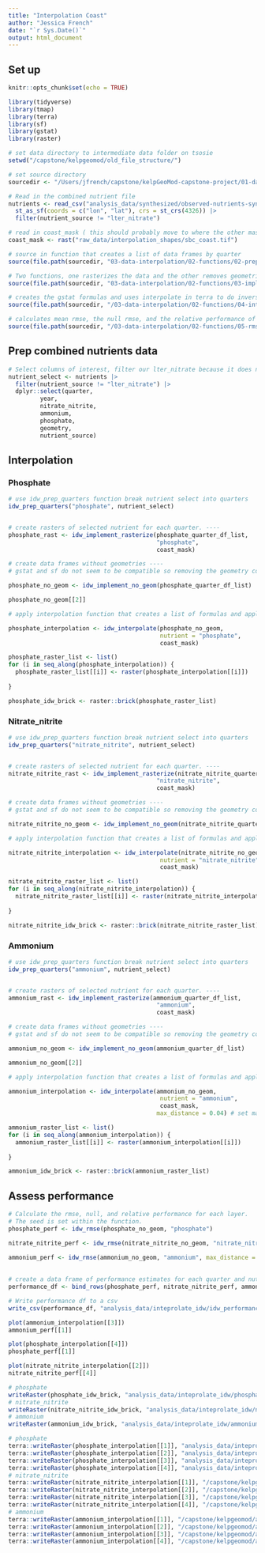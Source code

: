 ```yaml
---
title: "Interpolation Coast"
author: "Jessica French"
date: "`r Sys.Date()`"
output: html_document
---
```


## Set up

```r
knitr::opts_chunk$set(echo = TRUE)
```

```r
library(tidyverse)
library(tmap)
library(terra)
library(sf)
library(gstat)
library(raster)
```

```r
# set data directory to intermediate data folder on tsosie
setwd("/capstone/kelpgeomod/old_file_structure/")

# set source directory
sourcedir <- "/Users/jfrench/capstone/kelpGeoMod-capstone-project/01-data-manipulation-scripts"
```

```r
# Read in the combined nutrient file
nutrients <- read_csv("analysis_data/synthesized/observed-nutrients-synthesized.csv")|> 
  st_as_sf(coords = c("lon", "lat"), crs = st_crs(4326)) |> 
  filter(nutrient_source != "lter_nitrate")

# read in coast_mask ( this should probably move to where the other masks are.)
coast_mask <- rast("raw_data/interpolation_shapes/sbc_coast.tif")

```

```r
# source in function that creates a list of data frames by quarter
source(file.path(sourcedir, "03-data-interpolation/02-functions/02-prep.R"))

# Two functions, one rasterizes the data and the other removes geometries
source(file.path(sourcedir, "03-data-interpolation/02-functions/03-implement.R"))

# creates the gstat formulas and uses interpolate in terra to do inverse distance weighting. 
source(file.path(sourcedir, "/03-data-interpolation/02-functions/04-interpolate.R"))

# calculates mean rmse, the null rmse, and the relative performance of each quarter
source(file.path(sourcedir, "/03-data-interpolation/02-functions/05-rmse.R"))
```

## Prep combined nutrients data

```r
# Select columns of interest, filter our lter_nitrate because it does not have any of the variables we are interpolating at this stage. 
nutrient_select <- nutrients |> 
  filter(nutrient_source != "lter_nitrate") |> 
  dplyr::select(quarter, 
         year, 
         nitrate_nitrite, 
         ammonium, 
         phosphate, 
         geometry, 
         nutrient_source) 

```


## Interpolation

### Phosphate

```r
# use idw_prep_quarters function break nutrient select into quarters
idw_prep_quarters("phosphate", nutrient_select)


# create rasters of selected nutrient for each quarter. ----
phosphate_rast <- idw_implement_rasterize(phosphate_quarter_df_list, 
                                          "phosphate", 
                                          coast_mask)

# create data frames without geometries ----
# gstat and sf do not seem to be compatible so removing the geometry column was necessary. x and y columns are created in the prep function. 

phosphate_no_geom <- idw_implement_no_geom(phosphate_quarter_df_list)

phosphate_no_geom[[2]]

```

```r
# apply interpolation function that creates a list of formulas and applies the interpolation terra function. 

phosphate_interpolation <- idw_interpolate(phosphate_no_geom, 
                                           nutrient = "phosphate",
                                           coast_mask)

phosphate_raster_list <- list()
for (i in seq_along(phosphate_interpolation)) {
  phosphate_raster_list[[i]] <- raster(phosphate_interpolation[[i]])
  
}

phosphate_idw_brick <- raster::brick(phosphate_raster_list)

```

### Nitrate_nitrite

```r
# use idw_prep_quarters function break nutrient select into quarters
idw_prep_quarters("nitrate_nitrite", nutrient_select)


# create rasters of selected nutrient for each quarter. ----
nitrate_nitrite_rast <- idw_implement_rasterize(nitrate_nitrite_quarter_df_list, 
                                          "nitrate_nitrite", 
                                          coast_mask)

# create data frames without geometries ----
# gstat and sf do not seem to be compatible so removing the geometry column was necessary. x and y columns are created in the prep function. 

nitrate_nitrite_no_geom <- idw_implement_no_geom(nitrate_nitrite_quarter_df_list)

```

```r
# apply interpolation function that creates a list of formulas and applies the interpolation terra function. 

nitrate_nitrite_interpolation <- idw_interpolate(nitrate_nitrite_no_geom, 
                                           nutrient = "nitrate_nitrite",
                                           coast_mask)

nitrate_nitrite_raster_list <- list()
for (i in seq_along(nitrate_nitrite_interpolation)) {
  nitrate_nitrite_raster_list[[i]] <- raster(nitrate_nitrite_interpolation[[i]])
  
}

nitrate_nitrite_idw_brick <- raster::brick(nitrate_nitrite_raster_list)

```


### Ammonium

```r
# use idw_prep_quarters function break nutrient select into quarters
idw_prep_quarters("ammonium", nutrient_select)


# create rasters of selected nutrient for each quarter. ----
ammonium_rast <- idw_implement_rasterize(ammonium_quarter_df_list, 
                                          "ammonium", 
                                          coast_mask)

# create data frames without geometries ----
# gstat and sf do not seem to be compatible so removing the geometry column was necessary. x and y columns are created in the prep function. 

ammonium_no_geom <- idw_implement_no_geom(ammonium_quarter_df_list)

ammonium_no_geom[[2]]

```

```r
# apply interpolation function that creates a list of formulas and applies the interpolation terra function. 

ammonium_interpolation <- idw_interpolate(ammonium_no_geom, 
                                           nutrient = "ammonium",
                                           coast_mask, 
                                          max_distance = 0.04) # set max distance to approx 5km, natalie said ammonium is more spatially variable set this to half the distance of the other nutrients for now so that it is more realistic going into maxent. 

ammonium_raster_list <- list()
for (i in seq_along(ammonium_interpolation)) {
  ammonium_raster_list[[i]] <- raster(ammonium_interpolation[[i]])
  
}

ammonium_idw_brick <- raster::brick(ammonium_raster_list)
```

## Assess performance

```r
# Calculate the rmse, null, and relative performance for each layer. 
# The seed is set within the function. 
phosphate_perf <- idw_rmse(phosphate_no_geom, "phosphate")

nitrate_nitrite_perf <- idw_rmse(nitrate_nitrite_no_geom, "nitrate_nitrite")
  
ammonium_perf <- idw_rmse(ammonium_no_geom, "ammonium", max_distance = 0.04)
  
```


```r
# create a data frame of performance estimates for each quarter and nutrient
performance_df <- bind_rows(phosphate_perf, nitrate_nitrite_perf, ammonium_perf)

# Write performance df to a csv
write_csv(performance_df, "analysis_data/inteprolate_idw/idw_performance.csv")

```

```r
plot(ammonium_interpolation[[3]])
ammonium_perf[[1]]

plot(phosphate_interpolation[[4]])
phosphate_perf[[1]]

plot(nitrate_nitrite_interpolation[[2]])
nitrate_nitrite_perf[[4]]
```


```r
# phosphate
writeRaster(phosphate_idw_brick, "analysis_data/inteprolate_idw/phosphate_quarterly.tif", format = "GTiff", overwrite = TRUE)
# nitrate_nitrite
writeRaster(nitrate_nitrite_idw_brick, "analysis_data/inteprolate_idw/nitrate_nitrite_quarterly.tif", format = "GTiff", overwrite = TRUE)
# ammonium
writeRaster(ammonium_idw_brick, "analysis_data/inteprolate_idw/ammonium_quarterly.tif", format = "GTiff", overwrite = TRUE)
```


```r
# phosphate
terra::writeRaster(phosphate_interpolation[[1]], "analysis_data/inteprolate_idw/phosphate/phosphate_1.tif", overwrite = TRUE)
terra::writeRaster(phosphate_interpolation[[2]], "analysis_data/inteprolate_idw/phosphate/phosphate_2.tif", overwrite = TRUE)
terra::writeRaster(phosphate_interpolation[[3]], "analysis_data/inteprolate_idw/phosphate/phosphate_3.tif", overwrite = TRUE)
terra::writeRaster(phosphate_interpolation[[4]], "analysis_data/inteprolate_idw/phosphate/phosphate_4.tif", overwrite = TRUE)
# nitrate_nitrite
terra::writeRaster(nitrate_nitrite_interpolation[[1]], "/capstone/kelpgeomod/new_file_structure/analysis_data/inteprolate_idw/nitrate_nitrite/nitrate_nitrite_1.tif", overwrite = TRUE)
terra::writeRaster(nitrate_nitrite_interpolation[[2]], "/capstone/kelpgeomod/new_file_structure/analysis_data/inteprolate_idw/nitrate_nitrite/nitrate_nitrite_2.tif", overwrite = TRUE)
terra::writeRaster(nitrate_nitrite_interpolation[[3]], "/capstone/kelpgeomod/new_file_structure/analysis_data/inteprolate_idw/nitrate_nitrite/nitrate_nitrite_3.tif", overwrite = TRUE)
terra::writeRaster(nitrate_nitrite_interpolation[[4]], "/capstone/kelpgeomod/new_file_structure/analysis_data/inteprolate_idw/nitrate_nitrite/nitrate_nitrite_4.tif", overwrite = TRUE)
# ammonium
terra::writeRaster(ammonium_interpolation[[1]], "/capstone/kelpgeomod/analysis_data/inteprolate_idw/ammonium/ammonium_1.tif", overwrite = TRUE)
terra::writeRaster(ammonium_interpolation[[2]], "/capstone/kelpgeomod/analysis_data/inteprolate_idw/ammonium/ammonium_2.tif", overwrite = TRUE)
terra::writeRaster(ammonium_interpolation[[3]], "/capstone/kelpgeomod/analysis_data/inteprolate_idw/ammonium/ammonium_3.tif", overwrite = TRUE)
terra::writeRaster(ammonium_interpolation[[4]], "/capstone/kelpgeomod/analysis_data/inteprolate_idw/ammonium/ammonium_4.tif", overwrite = TRUE)
```

